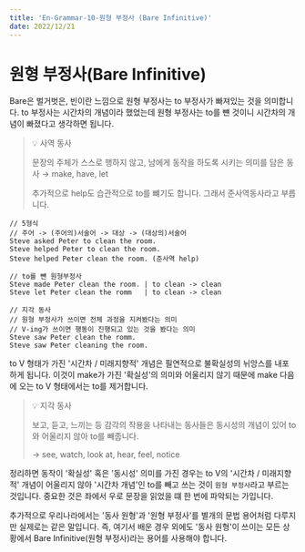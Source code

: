 ```yaml
---
title: 'En-Grammar-10-원형 부정사 (Bare Infinitive)'
date: 2022/12/21
---
```


# 원형 부정사(Bare Infinitive)

Bare은 벌거벗은, 빈이란 느낌으로 원형 부정사는 to 부정사가 빠져있는 것을 의미합니다. to 부정사는 시간차의 개념이라 했었는데 원형 부정사는 to를 뺸 것이니 시간차의 개념이 빠졌다고 생각하면 됩니다.

> 💡 사역 동사
>
> 문장의 주체가 스스로 행하지 않고, 남에게 동작을 하도록 시키는 의미를 담은 동사 → make, have, let
>
> 추가적으로 help도 습관적으로 to를 뺴기도 합니다. 그래서 준사역동사라고 부릅니다.

```
// 5형식
// 주어 -> (주어의)서술어 -> 대상 -> (대상의)서술어
Steve asked Peter to clean the room.
Steve helped Peter to clean the room.
Steve helped Peter clean the room. (준사역 help)

// to를 뺸 원형부정사
Steve made Peter clean the room. | to clean -> clean
Steve let Peter clean the romm   | to clean -> clean

// 지각 동사
// 원형 부정사가 쓰이면 전체 과정을 지켜봤다는 의미
// V-ing가 쓰이면 행동이 진행되고 있는 것을 봤다는 의미
Steve saw Peter clean the romm.
Steve saw Peter cleaning the room.
```

to V 형태가 가진 '시간차 / 미래지향적' 개념은 필연적으로 불확실성의 뉘앙스를 내포하게 됩니다. 이것이 make가 가진 '확실성'의 의미와 어울리지 않기 때문에 make 다음에 오는 to V 형태에서는 to를 제거합니다.

> 💡 지각 동사
>
> 보고, 듣고, 느끼는 등 감각의 작용을 나타내는 동사들은 동시성의 개념이 있어 to와 어울리지 않아 to를 빼줍니다.
>
> → see, watch, look at, hear, feel, notice

정리하면 동작이 '확실성' 혹은 '동시성' 의미를 가진 경우는 to V의 '시간차 / 미래지향적' 개념이 어울리지 않아 '시간차 개념'인 to를 빼고 쓰는 것이 `원형 부정사`라고 부르는 것입니다. 중요한 것은 좌에서 우로 문장을 읽었을 떄 한 번에 파악되는 가입니다.

추가적으로 우리나라에서는 '동사 원형'과 '원형 부정사'를 별개의 문법 용어처럼 다루지만 실제로는 같은 말입니다. 즉, 여기서 배운 경우 외에도 '동사 원형'이 쓰이는 모든 상황에서 Bare Infinitive(원형 부정사)라는 용어를 사용해야 합니다.
